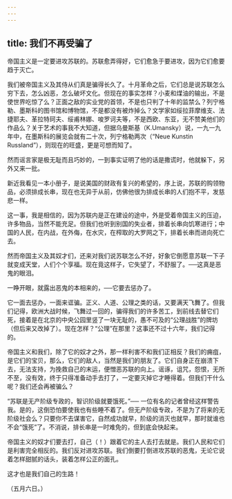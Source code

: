 ```yaml
---
---
---
```

title: 我们不再受骗了
---



帝国主义是一定要进攻苏联的。苏联愈弄得好，它们愈急于要进攻，因为它们愈要趋于灭亡。

我们被帝国主义及其侍从们真是骗得长久了。十月革命之后，它们总是说苏联怎么穷下去，怎么凶恶，怎么破坏文化。但现在的事实怎样？小麦和煤油的输出，不是使世界吃惊了么？正面之敌的实业党的首领，不是也只判了十年的监禁么？列宁格勒、墨斯科的图书馆和博物馆，不是都没有被炸掉么？文学家如绥拉菲摩维支、法捷耶夫、革拉特珂夫、绥甫林娜、唆罗诃夫等，不是西欧、东亚，无不赞美他们的作品么？关于艺术的事我不大知道，但据乌曼斯基（K.Umansky）说，一九一九年中，在墨斯科的展览会就有二十次，列宁格勒两次（“Neue Kunstin Russland”），则现在的旺盛，更是可想而知了。

然而谣言家是极无耻而且巧妙的，一到事实证明了他的话是撒谎时，他就躲下，另外又来一批。

新近我看见一本小册子，是说美国的财政有复兴的希望的，序上说，苏联的购领物品，必须排成长串，现在也无异于从前，仿佛他很为排成长串的人们抱不平，发慈悲一样。

这一事，我是相信的，因为苏联内是正在建设的途中，外是受着帝国主义的压迫，许多物品，当然不能充足。但我们也听到别国的失业者，排着长串向饥寒进行；中国的人民，在内战，在外侮，在水灾，在榨取的大罗网之下，排着长串而进向死亡去。

然而帝国主义及其奴才们，还来对我们说苏联怎么不好，好象它倒愿意苏联一下子就变成天堂，人们个个享福。现在竟这样子，它失望了，不舒服了。──这真是恶鬼的眼泪。

一睁开眼，就露出恶鬼的本相来的，──它要去惩办了。

它一面去惩办，一面来诓骗。正义、人道、公理之类的话，又要满天飞舞了。但我们记得，欧洲大战时候，飞舞过一回的，骗得我们的许多苦工，到前线去替它们死，接着是在北京的中央公园里竖了一块无耻的，愚不可及的“公理战胜”的牌坊（但后来又改掉了）。现在怎样？“公理”在那里？这事还不过十六年，我们记得的。

帝国主义和我们，除了它的奴才之外，那一样利害不和我们正相反？我们的痈疽，是它们的宝贝，那么，它们的敌人，当然是我们的朋友了。它们自身正在崩溃下去，无法支持，为挽救自己的末运，便憎恶苏联的向上。谣诼，诅咒，怨恨，无所不至，没有效，终于只得准备动手去打了，一定要灭掉它才睡得着。但我们干什么呢？我们还会再被骗么？

“苏联是无产阶级专政的，智识阶级就要饿死。”── 一位有名的记者曾经这样警告我。是的，这倒恐怕要使我也有些睡不着了。但无产阶级专政，不是为了将来的无阶级社会么？只要你不去谋害它，自然成功就早，阶级的消灭也就早，那时就谁也不会“饿死”了。不消说，排长串是一时难免的，但到底会快起来。

帝国主义的奴才们要去打，自己（！）跟着它的主人去打去就是。我们人民和它们是利害完全相反的。我们反对进攻苏联。我们倒要打倒进攻苏联的恶鬼，无论它说着怎样甜腻的话头，装着怎样公正的面孔。

这才也是我们自己的生路！

（五月六日。）